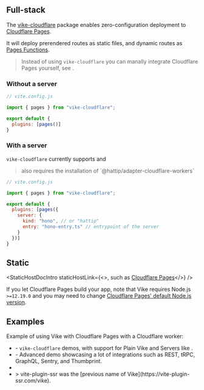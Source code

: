 

## Full-stack

The [vike-cloudflare](https://github.com/vikejs/vike-cloudflare) package enables zero-configuration deployment to [Cloudflare Pages](https://pages.cloudflare.com).

It will deploy prerendered routes as static files, and dynamic routes as [Pages Functions](https://developers.cloudflare.com/pages/functions/advanced-mode/).

> Instead of using `vike-cloudflare` you can manally integrate Cloudflare Pages yourself, see <Link href="/cloudflare-workers#cloudflare-pages" doNotInferSectionTitle={true} />.

### Without a server

```js
// vite.config.js

import { pages } from "vike-cloudflare";

export default {
  plugins: [pages()]
}
```

### With a server

`vike-cloudflare` currently supports <Link href="/hono" /> and <Link href="/hattip" />

> <Link href="/hattip" /> also requires the installation of `@hattip/adapter-cloudflare-workers`

```js
// vite.config.js

import { pages } from "vike-cloudflare";

export default {
  plugins: [pages({
    server: {
      kind: "hono", // or "hattip"
      entry: "hono-entry.ts" // entrypoint of the server
    }
  })]
}
```

## Static

<StaticHostDocIntro
  staticHostLink={<>, such as <a href="https://pages.cloudflare.com/">Cloudflare Pages</a></>}
/>

<StaticHostDocStrategies name="Cloudflare Pages" />

If you let Cloudflare Pages build your app, note that Vike requires Node.js `>=12.19.0` and you may need to change <a href="https://developers.cloudflare.com/pages/platform/build-configuration#language-support-and-tools">Cloudflare Pages' default Node.js version</a>.

<StaticHostDocOutro />

## Examples

Example of using Vike with Cloudflare Pages with a Cloudflare worker:
 - <Example timestamp="2024.06" repo="vikejs/vike-cloudflare" /> - `vike-cloudflare` demos, with support for Plain Vike and Servers like <Link href="/hono" />.
 - <Example timestamp="2024.01" repo="travis-r6s/vike-cf-pages" /> - Advanced demo showcasing a lot of integrations such as REST, tRPC, GraphQL, Sentry, and Thumbprint.
 - <Example timestamp="2024.01" repo="osseonews/vike-app-cfp" />
 - <Example timestamp="2022.04" repo="Immortalin/vite-plugin-ssr-cloudflare-pages-demo" />
   > vite-plugin-ssr was the [previous name of Vike](https://vite-plugin-ssr.com/vike).
